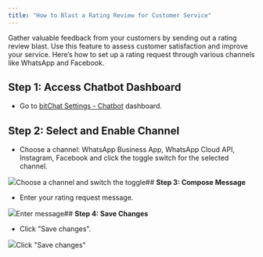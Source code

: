 ```yaml
---
title: "How to Blast a Rating Review for Customer Service"
---
```


Gather valuable feedback from your customers by sending out a rating review blast. Use this feature to assess customer satisfaction and improve your service. Here’s how to set up a rating request through various channels like WhatsApp and Facebook.

## **Step 1: Access Chatbot Dashboard**

* Go to [bitChat Settings - Chatbot](https://app.bitbybit.studio/bitchat/settings?section=chatbot) dashboard.

## **Step 2: Select and Enable Channel**

* Choose a channel: WhatsApp Business App, WhatsApp Cloud API, Instagram, Facebook and click the toggle switch for the selected channel.  


![](https://cdn.prod.website-files.com/659655f5b20d395a5c69efcf/6712045c4638397708f4c5db_AD_4nXcdOV7P2ZM3M-fAKPPfdlaHzeEILK65aHrAEqAzhu0px2mFzg3FHq2rkfCLCqbh5TpXvfVC7ZTrnLqk0b6yvoJaJKHDPsQe-vz679yphdOOyoDGhxfQLl0-rTYwc10sjZFYS-HS9Xwae7b1ED4u4DBDbqbx.png)Choose a channel and switch the toggle## **Step 3: Compose Message**

* Enter your rating request message.  


![](https://cdn.prod.website-files.com/659655f5b20d395a5c69efcf/6712045cd6ce0b4be5a495e0_AD_4nXfKWwigrjCDPGlYD1JB3rHmnG778ujt5bgHMNT_ZyLtHZS3bzX4jlBl13VbwK7MUxIxCmA6_YaY5_Dd0DeScDI_dIqzcXjpT57teM_p0-qssdXdPjGIatFrKyrJHD76c9ssy9oVGkw_FTir0wIKP8faUpc.png)Enter message## **Step 4: Save Changes**

* Click "Save changes".  


![](https://cdn.prod.website-files.com/659655f5b20d395a5c69efcf/66fe6631dab5ef8713f566ab_AD_4nXeL2sb394TdphxrSGbffj9NWN6iXe5vPFRhiaHbrrvJRokNvVVA7AdLt7CvYSCq2P5sd9saLOb6e3763wj0wfQaAOQtQxLE8IrXp4AivEHV5YO49TJdVS9eicSNNrH2hR-8ACsQbXcDKcZ82QLSJsZ8l-JY.png)Click "Save changes"
